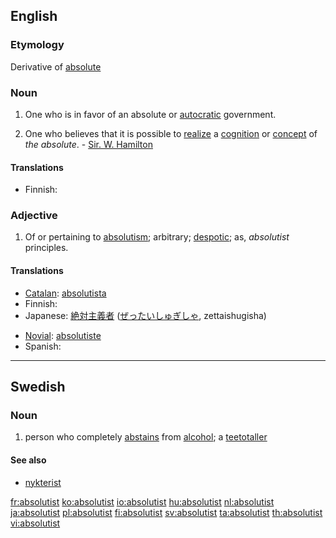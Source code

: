 {{wikipedia}}
==English==

===Etymology===
Derivative of [[absolute]]

===Noun===
{{en-noun}}

# One who is in favor of an absolute or [[autocratic]] government.
# {{metaphysics}} One who believes that it is possible to [[realize]] a [[cognition]] or [[concept]] of ''the absolute''. - [[Sir. W. Hamilton]]

====Translations====
{{trans-top|one who favors autocratic government}}
* Finnish: {{t+|fi|absolutisti}}
{{trans-mid}}
{{trans-bottom}}

{{trans-top|metaphysics}}
{{trans-mid}}
{{trans-bottom}}

===Adjective===
{{en-adj}}

# Of or pertaining to [[absolutism]]; arbitrary; [[despotic]]; as, ''absolutist'' principles.

====Translations====
{{trans-top|of or pertaining to absolutism}}
* [[Catalan]]: [[absolutista]] {{m|f}}
* Finnish: {{t-|fi|absolutistinen}}
* Japanese: [[絶対主義者]] ([[ぜったいしゅぎしゃ]], zettaishugisha)
{{trans-mid}}
* [[Novial]]: [[absolutiste]]
* Spanish: {{t+|es|absolutista|m|f}}
{{trans-bottom}}

----

==Swedish==

===Noun===
{{sv-noun-reg-er}}
{{infl|sv|noun|g=c}}

# person who completely [[abstains]] from [[alcohol]]; a [[teetotaller]]

====See also====
*[[nykterist]]

[[fr:absolutist]]
[[ko:absolutist]]
[[io:absolutist]]
[[hu:absolutist]]
[[nl:absolutist]]
[[ja:absolutist]]
[[pl:absolutist]]
[[fi:absolutist]]
[[sv:absolutist]]
[[ta:absolutist]]
[[th:absolutist]]
[[vi:absolutist]]